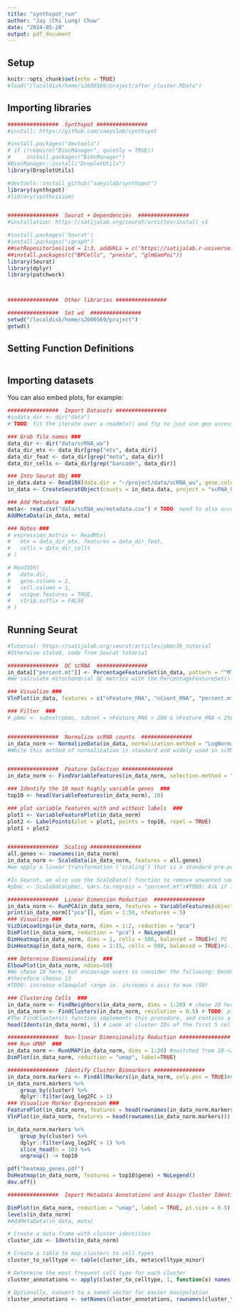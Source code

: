 ```yaml
---
title: "synthspot_run"
author: "Jay (Chi Lung) Chow"
date: "2024-05-20"
output: pdf_document
---
```

## Setup

```r
knitr::opts_chunk$set(echo = TRUE)
#load("/localdisk/home/s2600569/project/after_cluster.RData")
```
## Importing libraries

```r

################  Synthspot ################
#install: https://github.com/saeyslab/synthspot

#install.packages("devtools")
# if (!require("BiocManager", quietly = TRUE))
#     install.packages("BiocManager")
#BiocManager::install("DropletUtils")
library(DropletUtils)

#devtools::install_github("saeyslab/synthspot")
library(synthspot)
#library(synthvisium)


################  Seurat + Dependencies  ################
#installation: https://satijalab.org/seurat/articles/install_v5

#install.packages('Seurat')
#install.packages("igraph")
##setRepositories(ind = 1:3, addURLs = c('https://satijalab.r-universe.dev', 'https://bnprks.r-universe.dev/'))
##install.packages(c("BPCells", "presto", "glmGamPoi"))
library(Seurat)
library(dplyr)
library(patchwork)



################  Other libraries ################  

################  Set wd  ################  
setwd("/localdisk/home/s2600569/project")
getwd()

```
## Setting Function Definitions


```r


```

## Importing datasets

You can also embed plots, for example:

```r

################  Import Datasets ################  
#indata_dir <- dir("data")
# TODO: fit the iterate over a readmtx() and ftp to just use geo ascessions https://github.com/satijalab/seurat/issues/4096

### Grab file names ###
data_dir <- dir("data/scRNA_wu") 
data_dir_mtx <- data_dir[grep("mtx", data_dir)]
data_dir_feat <- data_dir[grep("meta", data_dir)]
data_dir_cells <- data_dir[grep("barcode", data_dir)]

### Into Seurat Obj ###
in_data.data <- Read10X(data.dir = "~/project/data/scRNA_wu", gene.column=1) # TODO: need to also account for diff gene column. see https://github.com/satijalab/seurat/issues/1388
in_data <- CreateSeuratObject(counts = in_data.data, project = "scRNA_humanbreastcancer", min.cells = 3, min.features = 200)# TODO: ask if need to alter min.cells and min.features

### Add Metadata  ###
meta<- read.csv("data/scRNA_wu/metadata.csv") # TODO: need to also account for diff metadata file
AddMetaData(in_data, meta)

### Notes ###
# expression_matrix <- ReadMtx(
#   mtx = data_dir_mtx, features = data_dir_feat,
#   cells = data_dir_cells
# )

# Read10X(
#   data.dir,
#   gene.column = 2,
#   cell.column = 1,
#   unique.features = TRUE,
#   strip.suffix = FALSE
# )

```

## Running Seurat 

```r
#Tutorial: https://satijalab.org/seurat/articles/pbmc3k_tutorial
#Otherwise stated, code from Seurat tutorial

################  QC scRNA  ################  
in_data[["percent.mt"]] <- PercentageFeatureSet(in_data, pattern = "^MT-")
#We calculate mitochondrial QC metrics with the PercentageFeatureSet() function, which calculates the percentage of counts originating from a set of features. We use the set of all genes starting with MT- as a set of mitochondrial genes

### Visualize ###
VlnPlot(in_data, features = c("nFeature_RNA", "nCount_RNA", "percent.mt"), ncol = 3)

### Filter  ###
# pbmc <- subset(pbmc, subset = nFeature_RNA > 200 & nFeature_RNA < 2500 & percent.mt < 5) # TODO: Ask if need to filter cells eg. We filter cells that have unique feature counts over 2,500 or less than 200. We filter cells that have >5% mitochondrial counts


################  Normalize scRNA counts  ################ 
in_data_norm <- NormalizeData(in_data, normalization.method = "LogNormalize", scale.factor = 10000)
#While this method of normalization is standard and widely used in scRNA-seq analysis, global-scaling relies on an assumption that each cell originally contains the same number of RNA molecules


################  Feature Selection ################  
in_data_norm <- FindVariableFeatures(in_data_norm, selection.method = "vst", nfeatures = 2000)

### Identify the 10 most highly variable genes  ###
top10 <- head(VariableFeatures(in_data_norm), 10)

### plot variable features with and without labels  ###
plot1 <- VariableFeaturePlot(in_data_norm)
plot2 <- LabelPoints(plot = plot1, points = top10, repel = TRUE)
plot1 + plot2


################  Scaling ################  
all.genes <- rownames(in_data_norm)
in_data_norm <- ScaleData(in_data_norm, features = all.genes)
#we apply a linear transformation (‘scaling’) that is a standard pre-processing step prior to dimensional reduction techniques like PCA

#In Seurat, we also use the ScaleData() function to remove unwanted sources of variation from a single-cell dataset. For example, we could ‘regress out’ heterogeneity associated with (for example) cell cycle stage, or mitochondrial contamination i.e.:
#pbmc <- ScaleData(pbmc, vars.to.regress = "percent.mt")#TODO: Ask if I need to do this

################  Linear Dimension Reduction  ################  
in_data_norm <- RunPCA(in_data_norm, features = VariableFeatures(object = in_data_norm))
print(in_data_norm[["pca"]], dims = 1:50, nfeatures = 5)
### Visualize ###
VizDimLoadings(in_data_norm, dims = 1:2, reduction = "pca")
DimPlot(in_data_norm, reduction = "pca") + NoLegend()
DimHeatmap(in_data_norm, dims = 1, cells = 500, balanced = TRUE)#1 PC
DimHeatmap(in_data_norm, dims = 1:15, cells = 500, balanced = TRUE)#1-15 PC

### Determine Dimensionality  ###
ElbowPlot(in_data_norm, ndims=50)
#We chose 10 here, but encourage users to consider the following: Dendritic cell and NK aficionados may recognize that genes strongly associated with PCs 12 and 13 define rare immune subsets (i.e. MZB1 is a marker for plasmacytoid DCs). However, these groups are so rare, they are difficult to distinguish from background noise for a dataset of this size without prior knowledge.
#therefore choose 13
#TODO: increase elbowplot range ie. increaes x axis to max (50)

### Clustering Cells  ###
in_data_norm <- FindNeighbors(in_data_norm, dims = 1:20) # chose 20 here bc elbowplot doesnt flatten till 20
in_data_norm <- FindClusters(in_data_norm, resolution = 0.5) # TODO: play around with resolution to see dataset clusters -> VISUALIZE TO SEE EFFECTIVENESS
#The FindClusters() function implements this procedure, and contains a resolution parameter that sets the ‘granularity’ of the downstream clustering, with increased values leading to a greater number of clusters. We find that setting this parameter between 0.4-1.2 typically returns good results for single-cell datasets of around 3K cells. Optimal resolution often increases for larger datasets. The clusters can be found using the Idents() function.
head(Idents(in_data_norm), 5) # Look at cluster IDs of the first 5 cells

################  Non-linear Dimensionality Reduction ################ 
### Run UMAP  ###
in_data_norm <- RunUMAP(in_data_norm, dims = 1:20) #switched from 10->20 # can also try tSNE
DimPlot(in_data_norm, reduction = "umap", label=TRUE)

################  Identify Cluster Biomarkers ################
in_data_norm.markers <- FindAllMarkers(in_data_norm, only.pos = TRUE)#FOCUS
in_data_norm.markers %>%
    group_by(cluster) %>%
    dplyr::filter(avg_log2FC > 1)
### Visualize Marker Expression ###
FeaturePlot(in_data_norm, features = head(rownames(in_data_norm.markers)))
VlnPlot(in_data_norm, features = head(rownames(in_data_norm.markers)))

in_data_norm.markers %>%
    group_by(cluster) %>%
    dplyr::filter(avg_log2FC > 1) %>%
    slice_head(n = 10) %>%
    ungroup() -> top10

pdf("heatmap_genes.pdf")
DoHeatmap(in_data_norm, features = top10$gene) + NoLegend()
dev.off()

################  Import Metadata Annotations and Assign Cluster Identities  ################

DimPlot(in_data_norm, reduction = "umap", label = TRUE, pt.size = 0.5) + NoLegend()
levels(in_data_norm)
#AddMetaData(in_data, meta)

# Create a data frame with cluster identities
cluster_ids <- Idents(in_data_norm)

# Create a table to map clusters to cell types
cluster_to_celltype <- table(cluster_ids, meta$celltype_minor)

# Determine the most frequent cell type for each cluster
cluster_annotations <- apply(cluster_to_celltype, 1, function(x) names(which.max(x)))

# Optionally, convert to a named vector for easier manipulation
cluster_annotations <- setNames(cluster_annotations, rownames(cluster_to_celltype))

```

```r





```

